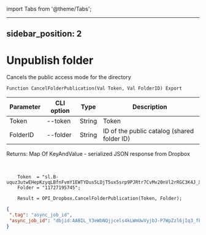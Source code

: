 ﻿import Tabs from '@theme/Tabs';

---
sidebar_position: 2
---

# Unpublish folder
 Cancels the public access mode for the directory



`Function CancelFolderPublication(Val Token, Val FolderID) Export`

  | Parameter | CLI option | Type | Description |
  |-|-|-|-|
  | Token | --token | String | Token |
  | FolderID | --folder | String | ID of the public catalog (shared folder ID) |

  
  Returns:  Map Of KeyAndValue - serialized JSON response from Dropbox

<br/>




```bsl title="Code example"
    Token  = "sl.B-uquz3utwEHepKzyqLBfnFvmY1EWTYDus5LDjT5ux5srp9PJRtr7CvMv20nVl2rRGC3K4J_X5...";
    Folder = "11727195745";

    Result = OPI_Dropbox.CancelFolderPublication(Token, Folder);
```
 



```json title="Result"
{
 ".tag": "async_job_id",
 "async_job_id": "dbjid:AABIL_Y3eWbNQjjcels4kLWmUwVyjbJ-P7WpZzl6jIq3_fb2oSve73rWjYkC5VFtf8SOK2kP67Ms--L0g4pcUNzO"
}
```
